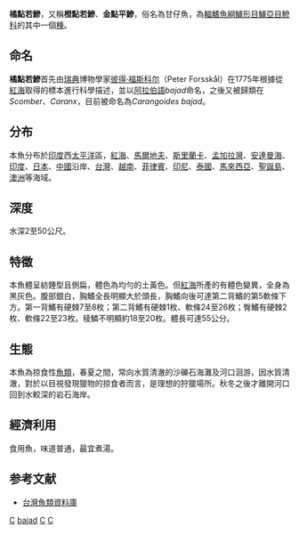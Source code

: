{{Speciesbox 
| genus = Carangoides
| species = bajad
| image = Carangoides bajad 2.jpg
| status = LC
| status_system = iucn3.1
| authority =  [[Forsskål|Forsskål]], 1775
| range_map = Carangoides bajad distribution.png
| range_map_width = 250px
| synonyms = *''Scomber ferdau bajad''<br /><small>Forsskål, 1775</small>
*''Caranx bajad''<br /><small>Forsskål, 1775</small>
*''Caranx auroguttatus''<br /><small>Cuvier, 1833</small>
*''Carangoides auroguttatus''<br /><small>Cuvier, 1833</small>
*''Carangoides auroguttataus''<br /><small>Cuvier, 1833</small>
}}
'''橘點若鰺'''，又稱'''橙點若鰺'''、'''金點平鰺'''，俗名為甘仔魚，為[[輻鰭魚綱|輻鰭魚綱]][[鱸形目|鱸形目]][[鱸亞目|鱸亞目]][[鰺科|鰺科]]的其中一個[[種|種]]。

==命名==
'''橘點若鰺'''首先由[[瑞典|瑞典]]博物學家[[彼得·福斯科尔|彼得·福斯科尔]]（Peter Forsskål）在1775年根據從[[紅海|紅海]]取得的標本進行科學描述，並以[[阿拉伯語|阿拉伯語]]''bajad''命名，之後又被歸類在''Scomber''、''Caranx''，目前被命名為''Carangoides bajad''。

==分布==
本魚分布於[[印度|印度]]西[[太平洋|太平洋]]區，[[紅海|紅海]]、[[馬爾地夫|馬爾地夫]]、[[斯里蘭卡|斯里蘭卡]]、[[孟加拉灣|孟加拉灣]]、[[安達曼海|安達曼海]]、[[印度|印度]]、[[日本|日本]]、[[中國|中國]]沿岸、[[台灣|台灣]]、[[越南|越南]]、[[菲律賓|菲律賓]]、[[印尼|印尼]]、[[泰國|泰國]]、[[馬來西亞|馬來西亞]]、[[聖誕島|聖誕島]]、[[澳洲|澳洲]]等海域。

==深度==
水深2至50公尺。

==特徵==
本魚體呈紡錘型且側扁，體色為均勻的土黃色。但[[紅海|紅海]]所產的有體色變異，全身為黑灰色。腹部銀白，胸鰭全長明顯大於頭長，胸鰭向後可達第二背鰭的第5軟條下方。第一背鰭有硬棘7至8枚；第二背鰭有硬棘1枚、軟條24至26枚；臀鰭有硬棘2枚、軟條22至23枚。稜鱗不明顯約18至20枚。體長可達55公分。

==生態==
本魚為掠食性[[魚類|魚類]]，春夏之間，常向水質清澈的沙礫石海灘及河口洄游，因水質清澈，對於以目視發現獵物的掠食者而言，是理想的狩獵場所。秋冬之後才離開河口回到水較深的岩石海岸。

==經濟利用==
食用魚，味道普通，最宜煮湯。

==参考文献==
*[http://fishdb.sinica.edu.tw/ 台灣魚類資料庫] {{Wayback|url=http://fishdb.sinica.edu.tw/ |date=20080410000437 }}
{{Taxonbar|from=Q2196168}}

[[Category:食用鱼|C]]
[[Category:若鰺屬|bajad]]
[[Category:印度洋鱼类|C]]
[[Category:1775年描述的魚類|C]]